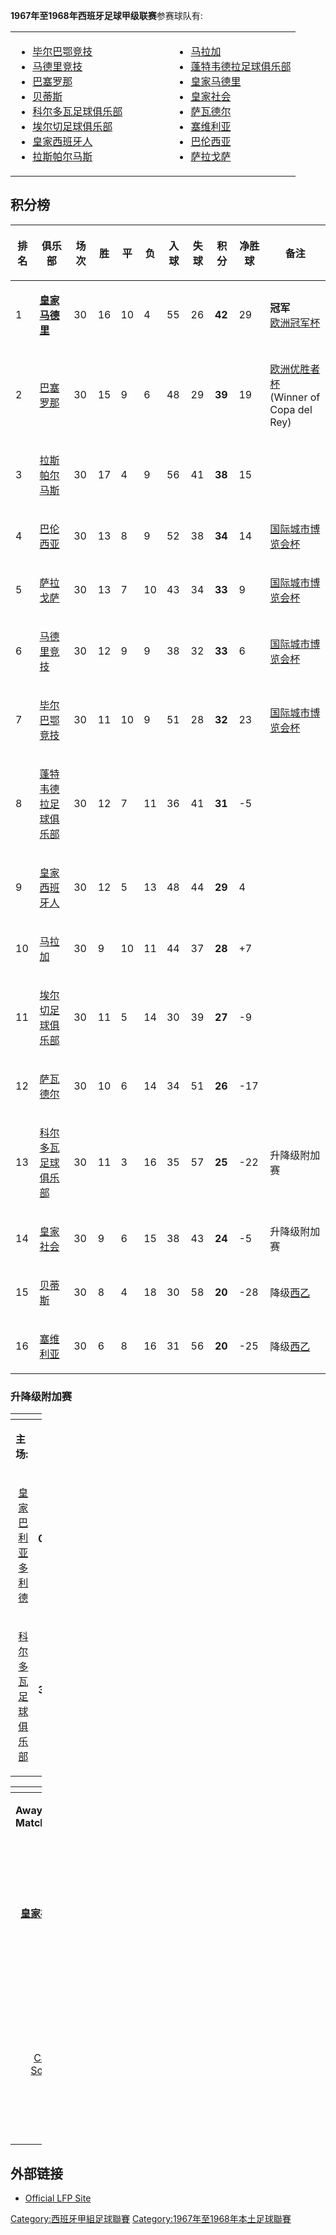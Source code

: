 {{NoteTA|G1=football|G2=西甲}}
{{Location map+ |Spain |width=400 |float=right |caption=西甲球队位置 1967–68 |places=
{{Location map~ |Spain |lat=43.263472 |long=-2.948150 |label=<small>[[毕尔巴鄂竞技|毕尔巴鄂竞技]]</small> |position=left}}
{{Location map~ |Spain |lat=40.401703 |long=-3.720628 |label=<small>[[马德里竞技|马德里竞技]]</small> |position=left}}
{{Location map~ |Spain |lat=41.380889 |long=2.1228167 |label=<small>[[巴塞罗那足球俱乐部|巴塞罗那]]</small> |position=bottom}}
{{Location map~ |Spain |lat=37.486419 |long=-5.981750 |label=<small>[[皇家贝蒂斯|贝蒂斯]]</small> |position=top}}
{{Location map~ |Spain |lat=37.872219 |long=-4.764550 |label=<small>[[科尔多瓦足球俱乐部|科尔多瓦]]</small> |position=top}}
{{Location map~ |Spain |lat=38.267111 |long=-0.663272 |label=<small>[[埃尔切足球俱乐部|埃尔切]]</small> |position=right}}
{{Location map~ |Spain |lat=41.347861 |long=2.0756667 |label=<small>[[皇家西班牙人|皇家西班牙人]]</small> |position=left}}
{{Location map~ |Spain |lat=36.734217 |long=-4.426603 |label=<small>[[马拉加足球俱乐部|马拉加]]</small> |position=top}}
{{Location map~ |Spain |lat=42.511842 |long=-8.439706 |label=<small>[[蓬特韦德拉足球俱乐部|蓬特韦德拉]]</small> |position=right}}
{{Location map~ |Spain |lat=40.453053 |long=-3.688356 |label=<small>[[皇家马德里足球俱乐部|皇家马德里]]</small> |position= right}}
{{Location map~ |Spain |lat=43.319211 |long=-1.975292 |label=<small>[[皇家社会|皇家社会]]</small> |position=right}}
{{Location map~ |Spain |lat=41.780889 |long=1.7228167 |label=<small>[[萨瓦德尔|萨瓦德尔]]</small> |position=top}}
{{Location map~ |Spain |lat=37.384039 |long=-5.970583 |label=<small>[[塞维利亚足球俱乐部|塞维利亚]]</small>  |position=bottom}}
{{Location map~ |Spain |lat=39.474616 |long=-0.358219 |label=<small>[[巴伦西亚足球俱乐部|巴伦西亚]]</small> |position=bottom }}
{{Location map~ |Spain |lat=41.636472 |long=-0.901828 |label=<small>[[皇家萨拉戈萨|萨拉戈萨]]</small> |position=top }}
}} 

'''1967年至1968年西班牙足球甲级联赛'''参赛球队有:

{|border="0" cellpadding="2"
|- valign="top"
|
* [[毕尔巴鄂竞技|毕尔巴鄂竞技]]
* [[马德里竞技|马德里竞技]]
* [[巴塞罗那足球俱乐部|巴塞罗那]]
* [[皇家贝蒂斯|贝蒂斯]]
* [[科尔多瓦足球俱乐部|科尔多瓦足球俱乐部]]
* [[埃尔切足球俱乐部|埃尔切足球俱乐部]]
* [[皇家西班牙人|皇家西班牙人]]
* [[拉斯帕尔马斯|拉斯帕尔马斯]]
|width="50"| 
|valign="top"|
* [[马拉加足球俱乐部|马拉加]]
* [[蓬特韦德拉足球俱乐部|蓬特韦德拉足球俱乐部]]
* [[皇家马德里足球俱乐部|皇家马德里]]
* [[皇家社会|皇家社会]]
* [[萨瓦德尔|萨瓦德尔]]
* [[塞维利亚足球俱乐部|塞维利亚]]
* [[巴伦西亚足球俱乐部|巴伦西亚]]
* [[皇家萨拉戈萨|萨拉戈萨]]
|}

==积分榜==
{| bgcolor="#f7f8ff" cellpadding="3" cellspacing="0" border="1" style="font-size: 85%; border: gray solid 1px; border-collapse: collapse;"
|- bgcolor="#CCCCCC"
! 排名 !! 俱乐部!! 场次 !! 胜 !! 平 !! 负 !! 入球 !! 失球 !! 积分 !! 净胜球 !! 备注
|-align="center"
|1||align="left"|'''[[皇家马德里足球俱乐部|皇家马德里]]'''||30||16||10||4||55||26||'''42'''||29||'''冠军'''<br>[[欧洲冠军杯_1968-69|欧洲冠军杯]]
|-align="center" bgcolor="#EFEFEF"
|2||align="left"|[[巴塞罗那足球俱乐部|巴塞罗那]]||30||15||9||6||48||29||'''39'''||19|| [[欧洲优胜者杯_1968-69|欧洲优胜者杯]]<br>(Winner of Copa del Rey)
|-align="center"
|3||align="left"|[[拉斯帕尔马斯|拉斯帕尔马斯]]||30||17||4||9||56||41||'''38'''||15||
|-align="center" bgcolor="#EFEFEF"
|4||align="left"|[[巴伦西亚足球俱乐部|巴伦西亚]]||30||13||8||9||52||38||'''34'''||14|| [[国际城市博览会杯_1968-69|国际城市博览会杯]]
|-align="center"
|5||align="left"|[[皇家萨拉戈萨|萨拉戈萨]]||30||13||7||10||43||34||'''33'''||9|| [[国际城市博览会杯_1968-69|国际城市博览会杯]]
|-align="center" bgcolor="#EFEFEF"
|6||align="left"|[[马德里竞技|马德里竞技]]||30||12||9||9||38||32||'''33'''||6|| [[国际城市博览会杯_1968-69|国际城市博览会杯]]
|-align="center"
|7||align="left"|[[毕尔巴鄂竞技|毕尔巴鄂竞技]]||30||11||10||9||51||28||'''32'''||23|| [[国际城市博览会杯_1968-69|国际城市博览会杯]]
|-align="center" bgcolor="#EFEFEF"
|8||align="left"|[[蓬特韦德拉足球俱乐部|蓬特韦德拉足球俱乐部]]||30||12||7||11||36||41||'''31'''||-5||
|-align="center"
|9||align="left"|[[皇家西班牙人|皇家西班牙人]]||30||12||5||13||48||44||'''29'''||4||
|-align="center" bgcolor="#EFEFEF"
|10||align="left"|[[马拉加足球俱乐部|马拉加]]||30||9||10||11||44||37||'''28'''||+7||
|-align="center"
|11||align="left"|[[埃尔切足球俱乐部|埃尔切足球俱乐部]]||30||11||5||14||30||39||'''27'''||-9||
|-align="center" bgcolor="#EFEFEF"
|12||align="left"|[[萨瓦德尔|萨瓦德尔]]||30||10||6||14||34||51||'''26'''||-17||
|-align="center"
|13||align="left"|[[科尔多瓦足球俱乐部|科尔多瓦足球俱乐部]]||30||11||3||16||35||57||'''25'''||-22|| 升降级附加赛
|-align="center" bgcolor="#EFEFEF"
|14||align="left"|[[皇家社会|皇家社会]]||30||9||6||15||38||43||'''24'''||-5|| 升降级附加赛
|-align="center"
|15||align="left"|[[皇家贝蒂斯|贝蒂斯]]||30||8||4||18||30||58||'''20'''||-28|| 降级[[西班牙足球乙级联赛|西乙]]
|-align="center" bgcolor="#EFEFEF"
|16||align="left"|[[塞维利亚足球俱乐部|塞维利亚]]||30||6||8||16||31||56||'''20'''||-25|| 降级[[西班牙足球乙级联赛|西乙]]
|}

===升降级附加赛===
{| width=100% cellspacing=1
!width=20%|
!width=12%|
!width=20%|
!
|-
|'''主场:'''
|- style=font-size:90%
|align=right|[[皇家巴利亚多利德|皇家巴利亚多利德]]
|align=center|'''0-1'''
|[[皇家社会|皇家社会]] 
|- style=font-size:90%
|align=right|[[科尔多瓦足球俱乐部|科尔多瓦足球俱乐部]]
|align=center|'''3-0'''
|[[UD_Puertollano|Calvo Sotelo]]
|}

{| width=100% cellspacing=1
!width=20%|
!width=12%|
!width=20%|
!
|-
|'''Away Matches:'''
|- style=font-size:90%
|align=right|'''[[皇家社会|皇家社会]]'''
|align=center|'''0-0'''
|[[皇家巴利亚多利德|皇家巴利亚多利德]]
|Agg:'''1-0'''
|- style=font-size:90%
|align=right|[[UD_Puertollano|Calvo Sotelo]]
|align=center|'''1-3'''
|'''[[科尔多瓦足球俱乐部|科尔多瓦足球俱乐部]]'''
|Agg:'''1-6'''
|}

==外部链接==
*{{es icon}} [http://www.lfp.es/ Official LFP Site]{{Wayback|url=http://www.lfp.es/ |date=20080113205641 }}

{{西班牙足球甲級聯賽賽季}}

{{DEFAULTSORT:1967-68赛季西班牙足球甲级联赛}}
[[Category:西班牙甲組足球聯賽|Category:西班牙甲組足球聯賽]]
[[Category:1967年至1968年本土足球聯賽|Category:1967年至1968年本土足球聯賽]]